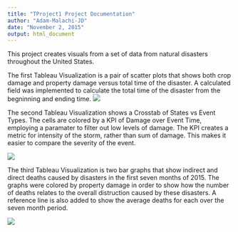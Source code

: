 ```yaml
---
title: "TProject1 Project Documentation"
author: "Adam-Malachi-JD"
date: "November 2, 2015"
output: html_document
---
```


This project creates visuals from a set of data from natural disasters throughout the United States.

The first Tableau Visualization is a pair of scatter plots that shows both crop damage and property damage versus total time of the disaster. A calculated field was implemented to calculate the total time of the disaster from the begninning and ending time. 
![](../03 Visualizations/ScatterPlot.jpg)

The second Tableau Visualization shows a Crosstab of States vs Event Types. The cells are colored by a KPI of Damage over Event Time, employing a paramater to filter out low levels of damage. The KPI creates a metric for intensity of the storm, rather than sum of damage. This makes it easier to compare the severity of the event.

![](../03 Visualizations/Crosstab.jpg)

The third Tableau Visualization is two bar graphs that show indirect and direct deaths caused by disasters in the first seven months of 2015. The graphs were colored by property damage in order to show how the number of deaths relates to the overall distruction caused by these disasters. A reference line is also added to show the average deaths for each over the seven month period.

![](../03 Visualizations/BarGraph.jpg)
